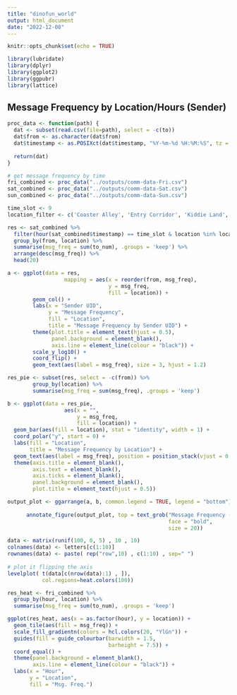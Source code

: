 ```yaml
---
title: "dinofun_world"
output: html_document
date: "2022-12-08"
---
```


```r
knitr::opts_chunk$set(echo = TRUE)

library(lubridate)
library(dplyr)
library(ggplot2)
library(ggpubr)
library(lattice)
```

## Message Frequency by Location/Hours (Sender)

```r
proc_data <- function(path) {
  dat <- subset(read.csv(file=path), select = -c(to))
  dat$from <- as.character(dat$from)
  dat$timestamp <- as.POSIXct(dat$timestamp, "%Y-%m-%d %H:%M:%S", tz = "")
  
  return(dat)
}
```

```r
# get message frequency by time
fri_combined <- proc_data("../outputs/comm-data-Fri.csv")
sat_combined <- proc_data("../outputs/comm-data-Sat.csv")
sun_combined <- proc_data("../outputs/comm-data-Sun.csv")
```

```r
time_slot <- 9
location_filter <- c('Coaster Alley', 'Entry Corridor', 'Kiddie Land', 'Tundra Land', 'Wet Land')

res <- sat_combined %>%
  filter(hour(sat_combined$timestamp) == time_slot & location %in% location_filter) %>%
  group_by(from, location) %>%
  summarise(msg_freq = sum(to_num), .groups = 'keep') %>%
  arrange(desc(msg_freq)) %>%
  head(20)

a <- ggplot(data = res,
                  mapping = aes(x = reorder(from, msg_freq), 
                                y = msg_freq,
                                fill = location)) +
        geom_col() +
        labs(x = "Sender UID", 
             y = "Message Frequency",
             fill = "Location",
             title = "Message Frequency by Sender UID") +
        theme(plot.title = element_text(hjust = 0.5),
              panel.background = element_blank(),
              axis.line = element_line(colour = "black")) + 
        scale_y_log10() +
        coord_flip() +
        geom_text(aes(label = msg_freq), size = 3, hjust = 1.2)
```

```r
res_pie <- subset(res, select = -c(from)) %>%
        group_by(location) %>%
        summarise(msg_freq = sum(msg_freq), .groups = 'keep')

b <- ggplot(data = res_pie, 
                  aes(x = "", 
                      y = msg_freq, 
                      fill = location)) +
  geom_bar(aes(fill = location), stat = "identity", width = 1) +
  coord_polar("y", start = 0) +
  labs(fill = "Location",
       title = "Message Frequency by Location") + 
  geom_text(aes(label = msg_freq), position = position_stack(vjust = 0.5)) +
  theme(axis.title = element_blank(),
        axis.text = element_blank(),
        axis.ticks = element_blank(),
        panel.background = element_blank(),
        plot.title = element_text(hjust = 0.5))

output_plot <- ggarrange(a, b, common.legend = TRUE, legend = "bottom")
      
      annotate_figure(output_plot, top = text_grob("Message Frequency (Sender)",
                                                   face = "bold",
                                                   size = 20))
```

```r
data <- matrix(runif(100, 0, 5) , 10 , 10)
colnames(data) <- letters[c(1:10)]
rownames(data) <- paste( rep("row",10) , c(1:10) , sep=" ")
 
# plot it flipping the axis
levelplot( t(data[c(nrow(data):1) , ]),
           col.regions=heat.colors(100))
```

```r
res_heat <- fri_combined %>%
  group_by(hour, location) %>%
  summarise(msg_freq = sum(to_num), .groups = 'keep')

ggplot(res_heat, aes(x = as.factor(hour), y = location)) +
  geom_tile(aes(fill = msg_freq)) +
  scale_fill_gradientn(colors = hcl.colors(20, "YlGn")) +
  guides(fill = guide_colourbar(barwidth = 1.5,
                                barheight = 7.5)) +
  coord_equal() + 
  theme(panel.background = element_blank(),
        axis.line = element_line(colour = "black")) +
  labs(x = "Hour",
       y = "Location",
       fill = "Msg. Freq.")
```